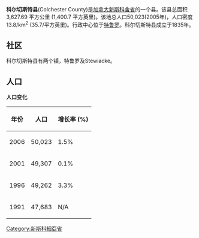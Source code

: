 {{unreferenced|time=2009-12-05T01:33:29+00:00}}
'''科尔切斯特县'''(Colchester County)是[[加拿大|加拿大]][[新斯科舍省|新斯科舍省]]的一个县。该县总面积3,627.69 平方公里 (1,400.7 平方英里)。该地总人口50,023(2005年)，人口密度13.8/km<sup>2</sup> (35.7/平方英里)。行政中心位于[[特鲁罗|特鲁罗]]。科尔切斯特县成立于1835年。

== 社区 ==
科尔切斯特县有两个镇，特鲁罗及Stewiacke。

== 人口 ==

'''人口变化'''
{| class="wikitable"
|-
! 年份
! 人口
! 增长率 (%)
|-
| 2006
|  50,023   	
| {{profit}}1.5%
|-
| 2001
|  49,307
| {{profit}}0.1%
|-
| 1996
|  49,262
| {{profit}}3.3%
|-
| 1991
| 47,683
| N/A
|}

{{新斯科舍省行政区划}}

[[Category:新斯科細亞省|Category:新斯科細亞省]]
